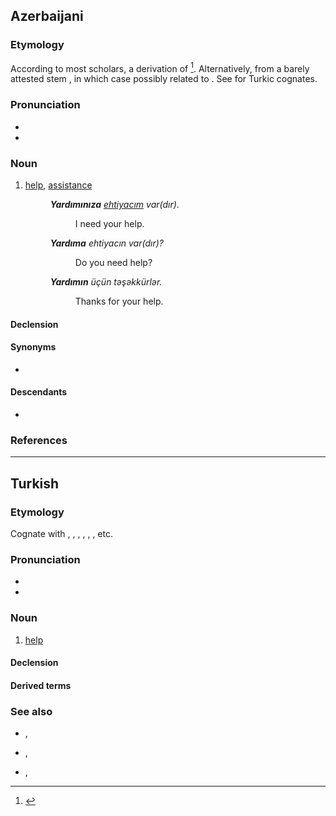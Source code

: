 ==Azerbaijani==
{{az-variant|c=јардым|r=yardım|a=یاردیم}}

===Etymology===
According to most scholars, a derivation of {{der|az|fa|یار|tr=yâr}}<ref>{{R:trk:ESTJa|vol=IV|pages=142-143}}</ref>.
Alternatively, from a barely attested stem {{m|und|*yar-|}}, in which case possibly related to {{m|trk-cmn|*yara-||to be good enough}}. See {{cog|tr|yardım}} for Turkic cognates.

===Pronunciation===
* {{IPA|az|[jɑrdɯm]}}
* {{hyphenation|az|yar|dım}}

===Noun===
{{az-noun|ı|lar}}

# [[help]], [[assistance]]
#: '''''Yardımınıza''' [[ehtiyac|ehtiyacım]] var(dır)''.
#:: I need your {{lb|az|in the plural}} help.
#: '''''Yardıma''' ehtiyacın var(dır)?''
#:: Do you {{lb|az|in the singular}} need help?
#: '''''Yardımın''' üçün təşəkkürlər.''
#:: Thanks for your {{lb|az|in the singular}} help.

====Declension====
{{az-latin-noun-decl|c|ı}}

====Synonyms====
* {{l|az|kömək}}

====Descendants====
* {{desc|fa|یاردم|bor=1|tr=yârdom, yârdum}}

===References===
<references/>

----

==Turkish==

===Etymology===
Cognate with {{cog|ba|ярҙам}}, {{cog|ky|жардам}},
{{cog|uz|yordam}},
{{cog|ug|ياردەم|}},
{{cog|tk|ýardam}},
{{cog|kk|жәрдем||help, assistance}}, etc.

===Pronunciation===
* {{IPA|tr|[jɑɾˈdɯm]}}
* {{hyphenation|tr|yar|dım}}

===Noun===
{{tr-noun|ı|lar}}

# [[help]]

====Declension====
{{tr-infl-noun-c|ı|poss=1}}

====Derived terms====
{{der4|tr|yardım etmek|yardımcı|yardımcılık|yardımsever}}

===See also===
* {{l|tr|yardımınıza ihtiyacım var}}, {{l|tr|yardımına ihtiyacım var|gloss=I need your help}}
* {{l|tr|yardıma ihtiyacınız var mı?}}, {{l|tr|yardıma ihtiyacın var mı?|gloss=do you need help?}}
* {{l|tr|yardımınız için teşekkürler}}, {{l|tr|yardımın için teşekkürler|gloss=thanks for your help}}